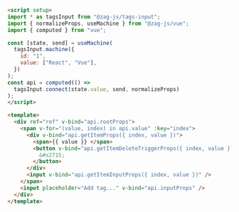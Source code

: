 ```md
<script setup>
import * as tagsInput from "@zag-js/tags-input";
import { normalizeProps, useMachine } from "@zag-js/vue";
import { computed } from "vue";

const [state, send] = useMachine(
  tagsInput.machine({
    id: "1",
    value: ["React", "Vue"],
  })
);
const api = computed(() =>
  tagsInput.connect(state.value, send, normalizeProps)
);
</script>

<template>
  <div ref="ref" v-bind="api.rootProps">
    <span v-for="(value, index) in api.value" :key="index">
      <div v-bind="api.getItemProps({ index, value })">
        <span>{{ value }} </span>
        <button v-bind="api.getItemDeleteTriggerProps({ index, value })">
          &#x2715;
        </button>
      </div>
      <input v-bind="api.getItemInputProps({ index, value })" />
    </span>
    <input placeholder="Add tag..." v-bind="api.inputProps" />
  </div>
</template>
```
